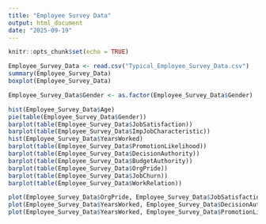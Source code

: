 ---
title: "Employee Survey Data"
output: html_document
date: "2025-09-19"
---

```{r setup, include=FALSE}
knitr::opts_chunk$set(echo = TRUE)
```

```{r}
Employee_Survey_Data <- read.csv("Typical_Employee_Survey_Data.csv")
summary(Employee_Survey_Data)
boxplot(Employee_Survey_Data)
```

```{r}
Employee_Survey_Data$Gender <- as.factor(Employee_Survey_Data$Gender)
```

```{r}
hist(Employee_Survey_Data$Age)
pie(table(Employee_Survey_Data$Gender))
barplot(table(Employee_Survey_Data$JobSatisfaction))
barplot(table(Employee_Survey_Data$ImpJobCharacteristic))
hist(Employee_Survey_Data$YearsWorked)
barplot(table(Employee_Survey_Data$PromotionLikelihood))
barplot(table(Employee_Survey_Data$DecisionAuthority))
barplot(table(Employee_Survey_Data$BudgetAuthority))
barplot(table(Employee_Survey_Data$OrgPride))
barplot(table(Employee_Survey_Data$JobChurn))
barplot(table(Employee_Survey_Data$WorkRelation))
```

```{r}
plot(Employee_Survey_Data$OrgPride, Employee_Survey_Data$JobSatisfaction)
plot(Employee_Survey_Data$YearsWorked, Employee_Survey_Data$DecisionAuthority)
plot(Employee_Survey_Data$YearsWorked, Employee_Survey_Data$PromotionLikelihood)
```

